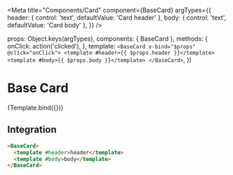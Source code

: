 

<Meta
  title="Components/Card"
  component={BaseCard}
  argTypes={{
    header: {
      control: 'text',
      defaultValue: 'Card header'
    },
    body: {
      control: 'text',
      defaultValue: 'Card body'
    },
  }} />

  props: Object.keys(argTypes),
  components: { BaseCard },
  methods: {
    onClick: action('clicked'),
  },
  template: `
    <BaseCard v-bind="$props" @click="onClick">
      <template #header>{{ $props.header }}</template>
      <template #body>{{ $props.body }}</template>
    </BaseCard>
  `,
})

# Base Card

<Description of={BaseCard} />

<Canvas>
  <Story
    name='Base Card'>
    {Template.bind({})}
  </Story>
</Canvas>

<ArgsTable story="Base Card" />

## Integration

```html
<BaseCard>
  <template #header>header</template>
  <template #body>body</template>
</BaseCard>
```

<Props of={BaseCard} />
